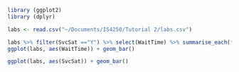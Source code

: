 
```r
library (ggplot2)
library (dplyr)

labs <- read.csv("~/Documents/IS4250/Tutorial 2/labs.csv")

labs %>% filter(SvcSat =="Y") %>% select(WaitTime) %>% summarise_each(funs(mean))
ggplot(labs, aes(WaitTime)) + geom_bar()

ggplot(labs, aes(SvcSat)) + geom_bar()

```